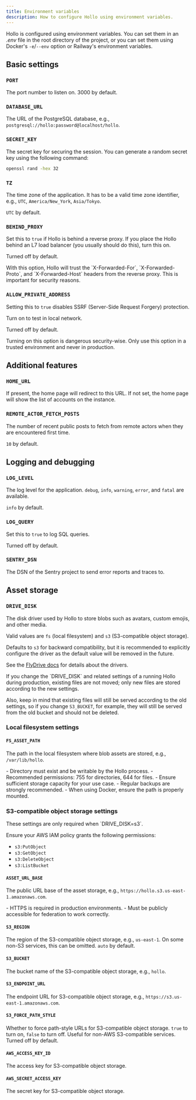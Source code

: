```yaml
---
title: Environment variables
description: How to configure Hollo using environment variables.
---
```



Hollo is configured using environment variables.  You can set them in an *.env*
file in the root directory of the project, or you can set them using Docker's
`-e`/`--env` option or Railway's environment variables.


Basic settings
--------------

### `PORT` <Badge text="Optional" /> <Badge text="Unused in Railway" variant="tip" />

The port number to listen on.  3000 by default.

### `DATABASE_URL` <Badge text="Unused in Railway" variant="tip" />

The URL of the PostgreSQL database, e.g.,
`postgresql://hollo:password@localhost/hollo`.

### `SECRET_KEY` <Badge text="Unused in Railway" variant="tip" />

The secret key for securing the session.  You can generate a random secret key
using the following command:

~~~~ sh frame="none"
openssl rand -hex 32
~~~~

### `TZ` <Badge text="Optional" />

The time zone of the application.  It has to be a valid time zone identifier,
e.g., `UTC`, `America/New_York`, `Asia/Tokyo`.

`UTC` by default.

### `BEHIND_PROXY` <Badge text="Optional" /> <Badge text="Unused in Railway" variant="tip" />

Set this to `true` if Hollo is behind a reverse proxy.  If you place the Hollo
behind an L7 load balancer (you usually should do this), turn this on.

Turned off by default.

<Aside>
  With this option, Hollo will trust the `X-Forwarded-For`, `X-Forwarded-Proto`,
  and `X-Forwarded-Host` headers from the reverse proxy.  This is important for
  security reasons.
</Aside>

### `ALLOW_PRIVATE_ADDRESS` <Badge text="Optional" />

Setting this to `true` disables SSRF (Server-Side Request Forgery) protection.

Turn on to test in local network.

Turned off by default.

<Aside>
  Turning on this option is dangerous security-wise.  Only use this option in
  a trusted environment and never in production.
</Aside>


Additional features
-------------------

###  `HOME_URL` <Badge text="Optional" />

If present, the home page will redirect to this URL.  If not set, the home page
will show the list of accounts on the instance.

### `REMOTE_ACTOR_FETCH_POSTS` <Badge text="Optional" />

The number of recent public posts to fetch from remote actors when they are
encountered first time.

`10` by default.


Logging and debugging
---------------------

### `LOG_LEVEL` <Badge text="Optional" />

The log level for the application.  `debug`, `info`, `warning`, `error`, and
`fatal` are available.

`info` by default.

### `LOG_QUERY` <Badge text="Optional" />

Set this to `true` to log SQL queries.

Turned off by default.

### `SENTRY_DSN` <Badge text="Optional" />

The DSN of the Sentry project to send error reports and traces to.


Asset storage
-------------

### `DRIVE_DISK`

The disk driver used by Hollo to store blobs such as avatars, custom emojis,
and other media.

Valid values are `fs` (local filesystem) and `s3` (S3-compatible object storage).

Defaults to `s3` for backward compatibility, but it is recommended to explicitly
configure the driver as the default value will be removed in the future.

See the [FlyDrive docs] for details about the drivers.

<Aside type="caution">
  If you change the `DRIVE_DISK` and related settings of a running Hollo during
  production, existing files are not moved; only new files are stored according
  to the new settings.

  Also, keep in mind that existing files will still be served according to the
  old settings, so if you change `S3_BUCKET`, for example, they will still be
  served from the old bucket and should not be deleted.
</Aside>

[FlyDrive docs]: https://flydrive.dev/docs/drive_manager

### Local filesystem settings

#### `FS_ASSET_PATH` <Badge text="Required with FS driver" variant="note" />

The path in the local filesystem where blob assets are stored, e.g.,
`/var/lib/hollo`.

<Aside>
  - Directory must exist and be writable by the Hollo process.
  - Recommended permissions: 755 for directories, 644 for files.
  - Ensure sufficient storage capacity for your use case.
  - Regular backups are strongly recommended.
  - When using Docker, ensure the path is properly mounted.
</Aside>

### S3-compatible object storage settings

<Aside>
  These settings are only required when `DRIVE_DISK=s3`.

  Ensure your AWS IAM policy grants the following permissions:

  - `s3:PutObject`
  - `s3:GetObject`
  - `s3:DeleteObject`
  - `s3:ListBucket`
</Aside>

#### `ASSET_URL_BASE` <Badge text="Required with S3 driver" variant="caution" />

The public URL base of the asset storage, e.g.,
`https://hollo.s3.us-east-1.amazonaws.com`.

<Aside type="caution">
  - HTTPS is required in production environments.
  - Must be publicly accessible for federation to work correctly.
</Aside>

#### `S3_REGION` <Badge text="Optional" />

The region of the S3-compatible object storage, e.g., `us-east-1`.  On some
non-S3 services, this can be omitted.  `auto` by default.

#### `S3_BUCKET` <Badge text="Required with S3 driver" variant="caution" />

The bucket name of the S3-compatible object storage, e.g., `hollo`.

#### `S3_ENDPOINT_URL` <Badge text="Required with S3 driver" variant="caution" />

The endpoint URL for S3-compatible object storage, e.g.,
`https://s3.us-east-1.amazonaws.com`.

#### `S3_FORCE_PATH_STYLE` <Badge text="Optional" />

Whether to force path-style URLs for S3-compatible object storage.  `true` to
turn on, `false` to turn off.  Useful for non-AWS S3-compatible services.
Turned off by default.

#### `AWS_ACCESS_KEY_ID` <Badge text="Required with S3 driver" variant="caution" />

The access key for S3-compatible object storage.

#### `AWS_SECRET_ACCESS_KEY` <Badge text="Required with S3 driver" variant="caution" />

The secret key for S3-compatible object storage.
